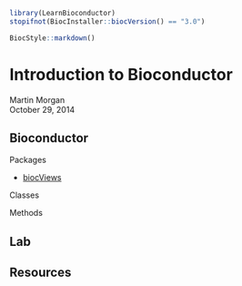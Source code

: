 <!--
%\VignetteIndexEntry{01.2 Introduction to Bioconductor}
%\VignettePackage{LearnBioconductor}
%\VignetteEngine{knitr::knitr}
-->

```r
library(LearnBioconductor)
stopifnot(BiocInstaller::biocVersion() == "3.0")
```

```r
BiocStyle::markdown()
```

# Introduction to Bioconductor

Martin Morgan<br/>
October 29, 2014

## Bioconductor

Packages

- [biocViews](http://bioconductor.org/packages/release/BiocViews.html)

Classes

Methods

## Lab

## Resources